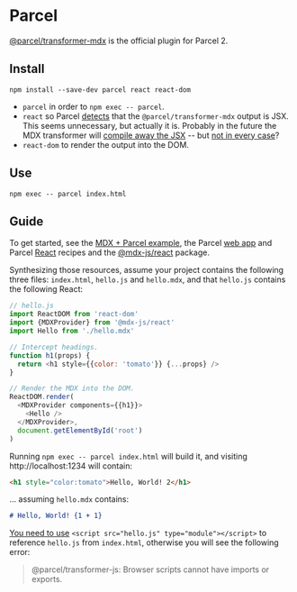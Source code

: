 
# Parcel

[@parcel/transformer-mdx][] is the official plugin for Parcel 2.

## Install

```shell
npm install --save-dev parcel react react-dom
```

- `parcel` in order to `npm exec -- parcel`.
- `react` so Parcel [detects][isjsx] that the `@parcel/transformer-mdx` output is JSX.
  This seems unnecessary, but actually it is.
  Probably in the future the MDX transformer will [compile away the JSX][xdm jsx] -- but [not in every case][xdm vue]?
- `react-dom` to render the output into the DOM.

## Use

```shell
npm exec -- parcel index.html
```

## Guide

To get started, see the [MDX + Parcel example][example], the Parcel [web app][web app recipe] and Parcel [React][react recipe] recipes and the [@mdx-js/react][] package.

Synthesizing those resources, assume your project contains the following three files: `index.html`, `hello.js` and `hello.mdx`, and that `hello.js` contains the following React:

```javascript
// hello.js
import ReactDOM from 'react-dom'
import {MDXProvider} from '@mdx-js/react'
import Hello from './hello.mdx'

// Intercept headings.
function h1(props) {
  return <h1 style={{color: 'tomato'}} {...props} />
}

// Render the MDX into the DOM.
ReactDOM.render(
  <MDXProvider components={{h1}}>
    <Hello />
  </MDXProvider>,
  document.getElementById('root')
)
```

Running `npm exec -- parcel index.html` will build it, and visiting http://localhost:1234 will contain:

```html
<h1 style="color:tomato">Hello, World! 2</h1>
```

... assuming `hello.mdx` contains:

```markdown
# Hello, World! {1 + 1}
```

<Note>

[You need to use][type=module] `<script src="hello.js" type="module"></script>` to reference `hello.js` from `index.html`, otherwise you will see the following error:

> @parcel/transformer-js: Browser scripts cannot have imports or exports.

</Note>

[@mdx-js/react]: https://www.npmjs.com/package/@mdx-js/react
[@parcel/transformer-mdx]: https://www.npmjs.com/package/@parcel/transformer-mdx
[example]: https://github.com/mdx-js/mdx/tree/main/examples/parcel
[isjsx]: https://github.com/parcel-bundler/parcel/blob/f03eddda4ca3de324586a163e3341ae88a8729d8/packages/transformers/js/src/JSTransformer.js#L225-L229
[react recipe]: https://v2.parceljs.org/recipes/react
[type=module]: https://v2.parceljs.org/languages/javascript/#:~:text=Parcel%20matches,one%20below.
[web app recipe]: https://v2.parceljs.org/getting-started/webapp
[xdm jsx]: https://github.com/wooorm/xdm#optionsjsx
[xdm vue]: https://github.com/wooorm/xdm#vue
